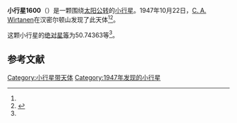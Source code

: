 {{Infobox planet
| bgcolour = #FFFFC0
| name = 1600 Vyssotsky
| symbol = 
| image = 
| caption = 
| discovery = yes
| discovery_ref = 
| discoverer = [[C._A._Wirtanen|C. A. Wirtanen]]
| discovery_site = [[汉密尔顿山|汉密尔顿山]] 
| discovered = 1947年10月22日
| designations = yes
| mp_name = 
| named_after = 
| alt_names = 
| mp_category = [[主带内小行星|主带内小行星]]
| orbit_ref = <ref name="a">[http://ssd.jpl.nasa.gov/sbdb.cgi?sstr=1600 1600 Vyssotsky] {{Wayback|url=http://ssd.jpl.nasa.gov/sbdb.cgi?sstr=1600 |date=20210616043200 }}，小行星數據庫瀏覽器（JPL Small-Body Database Browser）－[[美国国家航空航天局|美国国家航空航天局]]喷气推进实验室</ref>
| epoch = 2456400.5 (2013年4月18日更新)
| aphelion = {{convert|1.9183475|AU|km|3|abbr=on|lk=out}}
| perihelion = {{convert|1.7794151|AU|km|3|abbr=on}}
| semimajor = {{convert|1.8488813|AU|km|3|abbr=on}}
| eccentricity = 0.037572
| period = 918.2521906 [[日|日]]<br />2.51[[儒略年|儒略年]]
| avg_speed = 
| inclination = 21.17388
| asc_node = 60.62902
| mean_anomaly = 
| arg_peri = 50.74363
| satellites = 
| physical_characteristics = yes
| dimensions = 
| mass = 
| density = 
| surface_grav = 
| escape_velocity = 
| sidereal_day = 
| axial_tilt = 
| pole_ecliptic_lat = 
| pole_ecliptic_lon = 
| albedo = 
| temperatures= 
| temp_name1 = 
| mean_temp_1 = 
| max_temp_1 = 
| temp_name2 = 
| max_temp_2 = 
| spectral_type = 
| abs_magnitude = 50.74363
}}

'''小行星1600'''（{{lang-en|1600 Vyssotsky}}）是一颗围绕[[太阳|太阳]][[公转|公转]]的[[小行星|小行星]]。1947年10月22日，[[C._A._Wirtanen|C. A. Wirtanen]]在汉密尔顿山发现了此天体<ref name="a" /><ref>{{cite news|title=小行星列表|url=http://cfa-www.harvard.edu/iau/lists/NumberedMPs.txt|accessdate=2013-07-08|newspaper=哈佛大学|archive-date=2008-05-17|archive-url=https://web.archive.org/web/20080517010638/http://cfa-www.harvard.edu/iau/lists/NumberedMPs.txt|dead-url=no}}</ref>。

这颗小行星的[[绝对星等|绝对星等]]为50.74363等<ref name="a" />。

==参考文献==
{{reflist}}
{{Minor Planet Number|[[小行星1599|小行星1599]]|[[小行星1601|小行星1601]]}}

{{小天体}}

[[Category:小行星带天体|Category:小行星带天体]]
[[Category:1947年发现的小行星|Category:1947年发现的小行星]]

{{asteroid-stub}}